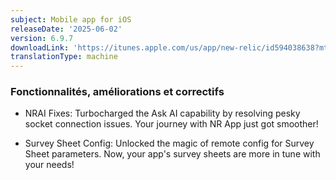 ```yaml
---
subject: Mobile app for iOS
releaseDate: '2025-06-02'
version: 6.9.7
downloadLink: 'https://itunes.apple.com/us/app/new-relic/id594038638?mt=8'
translationType: machine
---
```


### Fonctionnalités, améliorations et correctifs

* NRAI Fixes: Turbocharged the Ask AI capability by resolving pesky socket connection issues. Your journey with NR App just got smoother!

* Survey Sheet Config: Unlocked the magic of remote config for Survey Sheet parameters. Now, your app&apos;s survey sheets are more in tune with your needs!